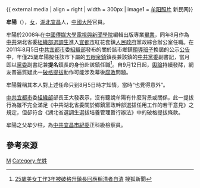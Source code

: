 {{ external media | align  = right | width  = 300px | image1 = [http://image.xinmin.cn/2011/09/17/20110917083004385137.jpg 牟阳照片] 新民网}}
{{Infobox_officeholder
| name = 牟陽
| image name =
| width =
| now =
| term_start =
| term_end =
| Sex =女
| different name =
| party = {{CCP}}
| nationality = {{PRC}}
| Native place ={{CHN}}[[湖北|湖北]][[宜昌|宜昌]]
| date of birth = {{birth year and age|1986|6}}
| place of birth ={{CHN}}[[湖北|湖北]][[宜昌|宜昌]]
| date of death =
| place of death =
| spouse =
| relatives = 父親：牟少柱<br/>母親：楊承芬
| children =
| profession =
| religion =
| signature =
| website =
| educate = 
*[[中國傳媒大學|中國傳媒大學]][[電視與新聞學院|電視與新聞學院]]編輯出版專業
| past = 
*<span style="color: blue;">{{PRC}}[[湖北省|湖北省]] [[宜昌市|宜昌市]][[宜都市|宜都市]][[紅花套鎮|紅花套鎮]]黨政綜合辦公室工作<br>（2008年8月至2010年5月）</span>
*<span style="color: blue;">[[宜都市|宜都市]]統計局辦公室副主任<br>（2010年6月至11月）</span>
*<span style="color: blue;">[[中共|中共]][[宜都市|宜都市]][[紅花套鎮|紅花套鎮]]黨委委員、副鎮長<br>（2010年12月至2011年8月）</span>
*<span style="color: blue;">[[中共|中共]][[宜都市|宜都市]]五眼泉鎮黨委副書記、提名為鎮長人選<br>（2011年8月至今）</span>
| work =
}}

'''牟陽'''（{{bd|1986年|6月}}），[[女|女]]，[[湖北|湖北]][[宜昌|宜昌]]人，[[中國大陸|中國大陸]]官員。

牟陽於2008年在[[中國傳媒大學|中國傳媒大學]][[電視與新聞學院|電視與新聞學院]]編輯出版專業[[畢業|畢業]]，同年8月作為[[中共|中共]]湖北省委[[組織部|組織部]][[選調生|選調生]]進入[[宜都市|宜都市]]紅花套鎮[[人民政府|人民政府]]黨​​政綜合辦公室任職。在2011年8月5日[[中共|中共]][[宜都市|宜都市]]委[[組織部|組織部]]發布的關於該市鄉鎮[[領導班子|領導班子]]換屆的公示[[公告|公告]]中，年僅25歲牟陽擬任該市下屬的[[五眼泉鎮|五眼泉鎮]]鎮長兼該鎮的[[中共|中共]][[黨委|黨委]]副書記，當月即以[[黨委|黨委]]副書記兼'''提名'''鎮長的身份赴該鎮任職<ref>[http://news.sohu.com/20110919/n319787890.shtml 25歲美女工作3年被破格升鎮長回應稱清者自清] {{Wayback|url=http://news.sohu.com/20110919/n319787890.shtml |date=20160304210107 }}搜狐新聞</ref>。自9月12日起，[[輿論|輿論]]持續發酵，網友普遍質疑此一[[破格|破格]][[提拔|提拔]]動作可能涉及幕後[[腐敗|腐敗]]問題。

牟陽聲稱其本人對上述任命只到8月5日時才知情，當時“也覺得意外”。

[[中共|中共]][[宜都市|宜都市]]委[[組織部|組織部]]部長王大發表示，沒有聽說牟陽有什麼背景或關係，此一提拔行為雖不完全滿足《中共湖北省委關於鄉鎮黨政幹部選拔任用工作的若干意見》之規定，但卻符合《湖北省選調生選拔培養管理暫行辦法》中的破格提拔條款。

牟陽之父牟少柱，為[[中共|中共]][[宜昌市|宜昌市]][[紀委|紀委]]正科級檢察員。

==參考來源==
{{Reflist}}

[[Category:宜昌人|M]]
[[Category:牟姓|Category:牟姓]]